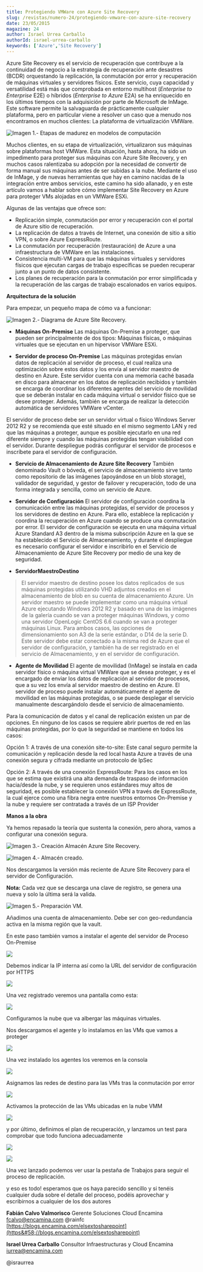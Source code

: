 ```yaml
---
title: Protegiendo VMWare con Azure Site Recovery
slug: /revistas/numero-24/protegiendo-vmware-con-azure-site-recovery
date: 23/05/2015
magazine: 24
author: Israel Urrea Carballo
authorId: israel-urrea-carballo
keywords: ['Azure','Site Recovery']
---
```






​Azure Site Recovery es el servicio de recuperación que contribuye a la continuidad de negocio a la estrategia de recuperación ante desastres (BCDR) orquestando la replicación, la conmutación por error y recuperación de máquinas virtuales y servidores físicos. Este servicio, cuya capacidad y versatilidad está más que comprobada en entorno multihost (*Enterprise to Enterprise* E2E) o híbridos (*Enterprise to Azure* E2A) se ha enriquecido en los últimos tiempos con la adquisición por parte de Microsoft de InMage. Este software permite la salvaguarda de prácticamente cualquier plataforma, pero en particular viene a resolver un caso que a menudo nos encontramos en muchos clientes: La plataforma de virtualización VMWare.

![Imagen 1.- Etapas de madurez en modelos de computación](../../../images/numero24/protegiendo-vmware-con-azure-site-recovery/imagen1.png)

Muchos clientes, en su etapa de virtualización, virtualizaron sus máquinas sobre plataformas host VMWare. Esta situación, hasta ahora, ha sido un impedimento para proteger sus máquinas con Azure Site Recovery, y en muchos casos ralentizaba su adopción por la necesidad de convertir de forma manual sus máquinas antes de ser subidas a la nube. Mediante el uso de InMage, y de nuevas herramientas que hay en camino nacidas de la integración entre ambos servicios, este camino ha sido allanado, y en este artículo vamos a hablar sobre cómo implementar Site Recovery en Azure para proteger VMs alojadas en un VMWare ESXi.

Algunas de las ventajas que ofrece son:

- Replicación simple, conmutación por error y recuperación con el portal de Azure sitio de recuperación.
- La replicación de datos a través de Internet, una conexión de sitio a sitio VPN, o sobre Azure ExpressRoute.
- La conmutación por recuperación (restauración) de Azure a una infraestructura de VMWare en las instalaciones.
- Consistencia multi-VM para que las máquinas virtuales y servidores físicos que ejecutan cargas de trabajo específicas se pueden recuperar junto a un punto de datos consistente.
- Los planes de recuperación para la conmutación por error simplificada y la recuperación de las cargas de trabajo escalonados en varios equipos.


**Arquitectura de la solución**

Para empezar, un pequeño mapa de cómo va a funcionar:

![Imagen 2.- Diagrama de Azure Site Recovery.](../../../images/numero24/protegiendo-vmware-con-azure-site-recovery/imagen2.png)

- **Máquinas On-Premise** 
Las máquinas On-Premise a proteger, que pueden ser principalmente de dos tipos: Máquinas físicas, o máquinas virtuales que se ejecutan en un hipervisor VMWare ESXi.


- **Servidor de proceso On-Premise**
Las máquinas protegidas envían datos de replicación al servidor de proceso, el cual realiza una optimización sobre estos datos y los envía al servidor maestro de destino en Azure. Este servidor cuenta con una memoria caché basada en disco para almacenar en los datos de replicación recibidos y también se encarga de coordinar los diferentes agentes del servicio de movilidad que se deberán instalar en cada máquina virtual o servidor físico que se desee proteger. Además, también se encarga de realizar la detección automática de servidores VMWare vCenter. 

El servidor de proceso debe ser un servidor virtual o físico Windows Server 2012 R2 y se recomienda que esté situado en el mismo segmento LAN y red que las máquinas a proteger, aunque es posible ejecutarlo en una red diferente siempre y cuando las máquinas protegidas tengan visibilidad con el servidor. Durante despliegue podrás configurar el servidor de procesos e inscríbete para el servidor de configuración.


- **Servicio de Almacenamiento de Azure Site Recovery**
También denominado Vault o bóveda, el servicio de almacenamiento sirve tanto como repositorio de las imágenes (apoyándose en un blob storage), validador de seguridad, y gestor de failover y recuperación, todo de una forma integrada y sencilla, como un servicio de Azure.


- **Servidor de Configuración**
El servidor de configuración coordina la comunicación entre las máquinas protegidas, el servidor de procesos y los servidores de destino en Azure. Para ello, establece la replicación y coordina la recuperación en Azure cuando se produce una conmutación por error. El servidor de configuración se ejecuta en una máquina virtual Azure Standard A3 dentro de la misma subscripción Azure en la que se ha establecido el Servicio de Almacenamiento, y durante el despliegue es necesario configurar el servidor e inscribirlo en el Servicio de Almacenamiento de Azure Site Recovery por medio de una key de seguridad.


- **Servidor****Maestro****Destino**



> El servidor maestro de destino posee los datos replicados de sus máquinas protegidas utilizando VHD adjuntos creados en el almacenamiento de blob en su cuenta de almacenamiento Azure. Un servidor maestro se puede implementar como una máquina virtual Azure ejecutando Windows 2012 R2 y basado en una de las imágenes de la galería cuando se van a proteger máquinas Windows, y como una servidor OpenLogic CentOS 6.6 cuando se van a proteger máquinas Linux. Para ambos casos, las opciones de dimensionamiento son A3 de la serie estándar, o D14 de la serie D. Este servidor debe estar conectado a la misma red de Azure que el servidor de configuración, y también ha de ser registrado en el servicio de Almacenamiento, y en el servidor de configuración.


- **Agente de Movilidad**
El agente de movilidad (InMage) se instala en cada servidor físico o máquina virtual VMWare que se desea proteger, y es el encargado de enviar los datos de replicación al servidor de procesos, que a su vez los envía al servidor maestro de destino en Azure. El servidor de proceso puede instalar automáticamente el agente de movilidad en las máquinas protegidas, o se puede desplegar el servicio manualmente descargándolo desde el servicio de almacenamiento. 

Para la comunicación de datos y el canal de replicación existen un par de opciones. En ninguno de los casos se requiere abrir puertos de red en las máquinas protegidas, por lo que la seguridad se mantiene en todos los casos:

Opción 1: A través de una conexión site-to-site: Este canal seguro permite la comunicación y replicación desde la red local hasta Azure a través de una conexión segura y cifrada mediante un protocolo de IpSec

Opción 2: A través de una conexión ExpressRoute: Para los casos en los que se estima que existirá una alta demanda de traspaso de información hacia/desde la nube, y se requieren unos estándares muy altos de seguridad, es posible establecer la conexión VPN a través de ExpressRoute, la cual ejerce como una fibra negra entre nuestros entornos On-Premise y la nube y requiere ser contratada a través de un ISP Provider


**Manos a la obra**

Ya hemos repasado la teoría que sustenta la conexión, pero ahora, vamos a configurar una conexión segura.

![Imagen 3.- Creación Almacén Azure Site Recovery.](../../../images/numero24/protegiendo-vmware-con-azure-site-recovery/imagen3.png)

![Imagen 4.- Almacén creado.](../../../images/numero24/protegiendo-vmware-con-azure-site-recovery/imagen4.png)

Nos descargamos la versión más reciente de Azure Site Recovery para el servidor de Configuración.

**Nota:** Cada vez que se descarga una clave de registro, se genera una nueva y solo la última será la valida.

![Imagen 5.- Preparación VM.](../../../images/numero24/protegiendo-vmware-con-azure-site-recovery/imagen5.png)

Añadimos una cuenta de almacenamiento. Debe ser con geo-redundancia activa en la misma región que la vault.

En este paso también vamos a instalar el agente del servidor de Proceso On-Premise

![](../../../images/numero24/protegiendo-vmware-con-azure-site-recovery/imagen6.png)

Debemos indicar la IP interna así como la URL del servidor de configuración por HTTPS

![](../../../images/numero24/protegiendo-vmware-con-azure-site-recovery/imagen7.png)

Una vez registrado veremos una pantalla como esta:

![](../../../images/numero24/protegiendo-vmware-con-azure-site-recovery/imagen8.png)

Configuramos la nube que va albergar las máquinas virtuales.

Nos descargamos el agente y lo instalamos en las VMs que vamos a proteger

![](../../../images/numero24/protegiendo-vmware-con-azure-site-recovery/imagen14.png)

Una vez instalado los agentes los veremos en la consola

![](../../../images/numero24/protegiendo-vmware-con-azure-site-recovery/imagen9.png)

Asignamos las redes de destino para las VMs tras la conmutación por error

![](../../../images/numero24/protegiendo-vmware-con-azure-site-recovery/imagen10.png)

Activamos la protección de las VMs ubicadas en la nube VMM

![](../../../images/numero24/protegiendo-vmware-con-azure-site-recovery/imagen11.png)

y por último, definimos el plan de recuperación, y lanzamos un test para comprobar que todo funciona adecuadamente

![](../../../images/numero24/protegiendo-vmware-con-azure-site-recovery/imagen12.png)

![](../../../images/numero24/protegiendo-vmware-con-azure-site-recovery/imagen13.png)

Una vez lanzado podemos ver usar la pestaña de Trabajos para seguir el proceso de replicación.

y eso es todo! esperamos que os haya parecido sencillo y si tenéis cualquier duda sobre el detalle del proceso, podéis aprovechar y escribirnos a cualquier de los dos autores



**Fabián Calvo Valmorisco**
 Gerente Soluciones Cloud Encamina
 [fcalvo@encamina.com](mailto&#58;fcalvo@encamina.com) 
@rainfc
 [https://blogs.encamina.com/elsextosharepoint](https&#58;//blogs.encamina.com/elsextosharepoint)

**Israel Urrea Carballo**
 Consultor Infraestructuras y Cloud Encamina
 [iurrea@encamina.com](mailto&#58;iurrea@encamina.com)

@israurrea

